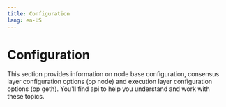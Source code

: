 ```yaml
---
title: Configuration
lang: en-US
---
```



# Configuration

This section provides information on node base configuration, consensus layer configuration options (op node) and execution layer configuration options (op geth). You'll find api to help you understand and work with these topics.

<Cards>
  <Card title="Node base configuration" href="/builders/node-operators/configuration/base-config" />

  <Card title="Consensus layer configuration options (op Node)" href="/builders/node-operators/configuration/consensus-config" />

  <Card title="Execution layer configuration options (op Geth)" href="/builders/node-operators/configuration/execution-config" />
</Cards>

